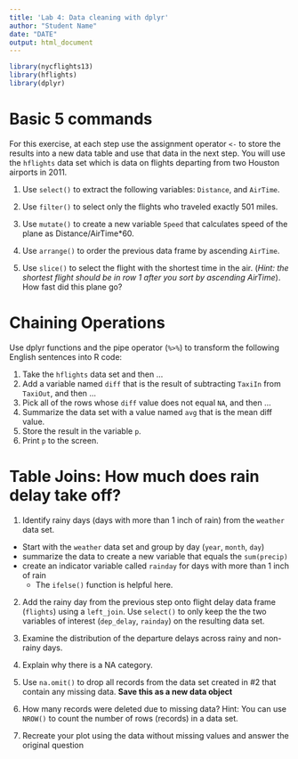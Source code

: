 ```yaml
---
title: 'Lab 4: Data cleaning with dplyr'
author: "Student Name"
date: "DATE"
output: html_document
---
```


```r
library(nycflights13)
library(hflights)
library(dplyr)
```

# Basic 5 commands
For this exercise, at each step use the assignment operator `<-` to store the results into a new data table and use that data in the next step. You will use the `hflights` data set which is data on flights departing from two Houston airports in 2011. 

1. Use `select()` to extract the following variables:  `Distance`, and `AirTime`. 


2. Use `filter()` to select only the flights who traveled exactly 501 miles. 


3. Use `mutate()` to create a new variable `Speed` that calculates speed of the plane as Distance/AirTime*60.


4. Use `arrange()` to order the previous data frame by ascending `AirTime`. 


5. Use `slice()` to select the flight with the shortest time in the air. (_Hint: the shortest flight should be in row 1 after you sort by ascending AirTime_). How fast did this plane go? 



# Chaining Operations
Use dplyr functions and the pipe operator (` %>% `) to transform the following English sentences into R code:

1. Take the `hflights` data set and then ...
2. Add a variable named `diff` that is the result of subtracting `TaxiIn` from `TaxiOut`, and then ...
3. Pick all of the rows whose `diff` value does not equal `NA`, and then ...
4. Summarize the data set with a value named `avg` that is the mean diff value.  
5. Store the result in the variable `p`.
6. Print `p` to the screen. 

# Table Joins: How much does rain delay take off? 

1. Identify rainy days (days with more than 1 inch of rain) from the `weather` data set.

- Start with the `weather` data set and group by day (`year`, `month`, `day`)
- summarize the data to create a new variable that equals the `sum(precip)` 
- create an indicator variable called `rainday` for days with more than 1 inch of rain
    - The `ifelse()` function is helpful here.


2. Add the rainy day from the previous step onto flight delay data frame (`flights`) using a `left_join`. Use `select()` to only keep the the two variables of interest (`dep_delay`, `rainday`) on the resulting data set. 



3. Examine the distribution of the departure delays across rainy and non-rainy days.



4. Explain why there is a NA category.




5. Use `na.omit()` to drop all records from the data set created in #2 that contain any missing data.  **Save this as a new data object**



6. How many records were deleted due to missing data? Hint: You can use `NROW()` to count the number of rows (records) in a data set. 




7. Recreate your plot using the data without missing values and answer the original question


